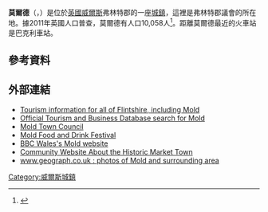 '''莫爾德'''（{{lang-en|Mold}}，{{lang-cy|Yr Wyddgrug}}）是位於[[英國|英國]][[威爾斯|威爾斯]]弗林特郡的一座[[城鎮|城鎮]]，這裡是弗林特郡議會的所在地。據2011年英國人口普查，莫爾德有人口10,058人<ref name=2011census>{{Cite journal|url=http://neighbourhood.statistics.gov.uk/dissemination/LeadTableView.do?a=3&b=800990&c=mold&d=16&e=15&g=414668&i=1001x1003x1004&m=0&r=1&s=1222362554421&enc=1&dsFamilyId=779|title=2011 Census: Mold|publisher=Office for National Statistics|accessdate=25 September 2008}}</ref>。距離莫爾德最近的火車站是巴克利車站。
==參考資料==
{{reflist}}
==外部連結==
* [https://web.archive.org/web/20160414131200/http://www.visitflintshire.com/ Tourism information for all of Flintshire, including Mold]
* [https://web.archive.org/web/20070106172250/http://www.visitmold.com/ Official Tourism and Business Database search for Mold]
* [http://www.moldtowncouncil.org.uk/ Mold Town Council]
* [http://www.moldfoodfestival.co.uk/ Mold Food and Drink Festival]
* [http://www.bbc.co.uk/wales/northeast/sites/mold_town/ BBC Wales's Mold website]
* [https://web.archive.org/web/20060808181407/http://moldweb.co.uk/ Community Website About the Historic Market Town]
* [http://www.geograph.org.uk/search.php?i=2742146 www.geograph.co.uk : photos of Mold and surrounding area]
[[Category:威爾斯城鎮|Category:威爾斯城鎮]]
